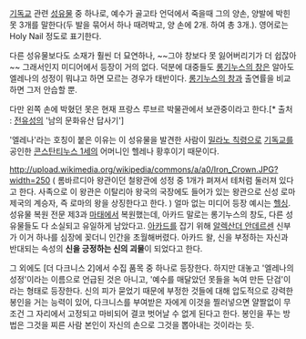 [[기독교]] 관련 [[성유물]] 중 하나로, 예수가 골고타 언덕에서 죽을때 그의 양손, 양발에 박힌 못 3개를 말한다(두 발을 묶어서 하나 때려박고, 양 손에 2개. 하여 총 3개.). 영어로는 Holy Nail 정도로 표기한다.

다른 성유물보다도 소재가 훨씬 더 묘연하나, ~~그야 창보다 못 잃어버리기가 더 쉽잖아~~ 그래서인지 미디어에서 등장이 거의 없다. 덕분에 대중들도 [[롱기누스의 창]]은 알아도 엘레나의 성정이 뭐냐고 하면 모르는 경우가 태반이다. [[롱기누스의 창]]과 출연률을 비교하면 그저 안습할 뿐.

다만 왼쪽 손에 박혔던 못은 현재 프랑스 루브르 박물관에서 보관중이라고 한다.[* 출처 : [[전유성]]의 '남의 문화유산 답사기']

'엘레나'라는 호칭이 붙은 이유는 이 성유물을 발견한 사람이 [[밀라노 칙령]]으로 [[기독교]]를 공인한 [[콘스탄티누스 1세]]의 어머니인 헬레나 황후이기 때문이다.

http://upload.wikimedia.org/wikipedia/commons/a/a0/Iron_Crown.JPG?width=250
( 롬바르디아 왕관이던 철왕관에 성정 중 1개가 펴져서 테처럼 둘러져 있다고 한다. 사족으로 이 왕관은 이탈리아 왕국의 국장에도 들어가 있는 왕관으로 신성 로마 제국의 계승자, 즉 로마의 왕을 상징한다고 한다. )
얼마 없는 미디어 등장 예시는 [[헬싱]]. 성유물 복원 전문 제3과 [[마태]]에서 복원했는데, 아카드 말로는 롱기누스의 창도, 다른 성유물들도 다 소실되고 유일하게 남았다고. [[아카드]]를 잡기 위해 [[알렉산더 안데르센]] 신부가 이거 하나를 심장에 꽂더니 인간을 초월해버렸다. 아카드 왈, 신을 부정하는 자신과 반대되는 속성의 '''신을 긍정하는 신의 괴물'''이 되었다고 한다.

그 외에도 [더 다크니스 2]에서 수집 품목 중 하나로 등장한다. 하지만 대놓고 '엘레나의 성정'이라는 이름으로 언급된 것은 아니고, '예수를 매달았던 못들을 녹여 만든 단검'이라는 형태로 등장한다. 신의 피가 묻었기 때문에 부정한 것들에 대해 압도적으로 강력한 봉인을 거는 능력이 있어, 다크니스를 부여받은 자에게 이것을 찔러넣으면 얄짤없이 무조건 그 자리에서 고정되고 마비되어 결코 벗어날 수 없게 된다고 한다. 봉인을 푸는 방법은 그것을 찌른 사람 본인이 자신의 손으로 그것을 뽑아내는 것이라는 듯.
